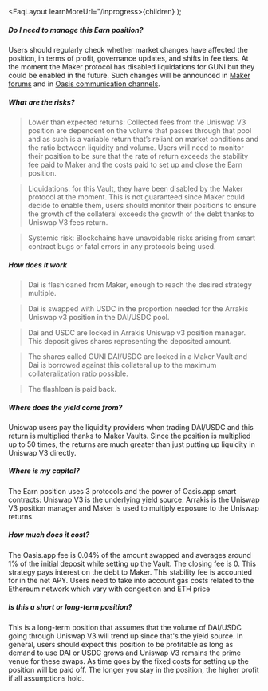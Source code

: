 
  <FaqLayout learnMoreUrl="/inprogress>{children}</FaqLayout>
);

##### Do I need to manage this Earn position?

Users should regularly check whether market changes have affected the position, in terms of profit, governance updates, and shifts in fee tiers. At the moment the Maker protocol has disabled liquidations for GUNI but they could be enabled in the future. Such changes will be announced in [Maker forums](https://forum.makerdao.com/) and in [Oasis communication channels](https://discord.gg/oasisapp). 

##### What are the risks?

>Lower than expected returns: Collected fees from the Uniswap V3 position are dependent on the volume that passes through that pool and as such is a variable return that’s reliant on market conditions and the ratio between liquidity and volume. Users will need to monitor their position to be sure that the rate of return exceeds the stability fee paid to Maker and the costs paid to set up and close the Earn position.

>Liquidations: for this Vault, they have been disabled by the Maker protocol at the moment. This is not guaranteed since Maker could decide to enable them, users should monitor their positions to ensure the growth of the collateral exceeds the growth of the debt thanks to Uniswap V3 fees return.

>Systemic risk: Blockchains have unavoidable risks arising from smart contract bugs or fatal errors in any protocols being used.

##### How does it work

>Dai is flashloaned from Maker, enough to reach the desired strategy multiple.

>Dai is swapped with USDC in the proportion needed for the Arrakis Uniswap v3 position in the DAI/USDC pool.

>Dai and USDC are locked in Arrakis Uniswap v3 position manager. This deposit gives shares representing the deposited amount.

>The shares called GUNI DAI/USDC are locked in a Maker Vault and Dai is borrowed against this collateral up to the maximum collateralization ratio possible.

>The flashloan is paid back.

##### Where does the yield come from?

Uniswap users pay the liquidity providers when trading DAI/USDC and this return is multiplied thanks to Maker Vaults. Since the position is multiplied up to 50 times, the returns are much greater than just putting up liquidity in Uniswap V3 directly.

##### Where is my capital?

The Earn position uses 3 protocols and the power of Oasis.app smart contracts: Uniswap V3 is the underlying yield source. Arrakis is the Uniswap V3 position manager and Maker is used to multiply exposure to the Uniswap returns.

##### How much does it cost?

The Oasis.app fee is 0.04% of the amount swapped and averages around 1% of the initial deposit while setting up the Vault. The closing fee is 0. This strategy pays interest on the debt to Maker. This stability fee is accounted for in the net APY. Users need to take into account gas costs related to the Ethereum network which vary with congestion and ETH price

##### Is this a short or long-term position?

This is a long-term position that assumes that the volume of DAI/USDC going through Uniswap V3 will trend up since that's the yield source. In general, users should expect this position to be profitable as long as demand to use DAI or USDC grows and Uniswap V3 remains the prime venue for these swaps. As time goes by the fixed costs for setting up the position will be paid off. The longer you stay in the position, the higher profit if all assumptions hold.
